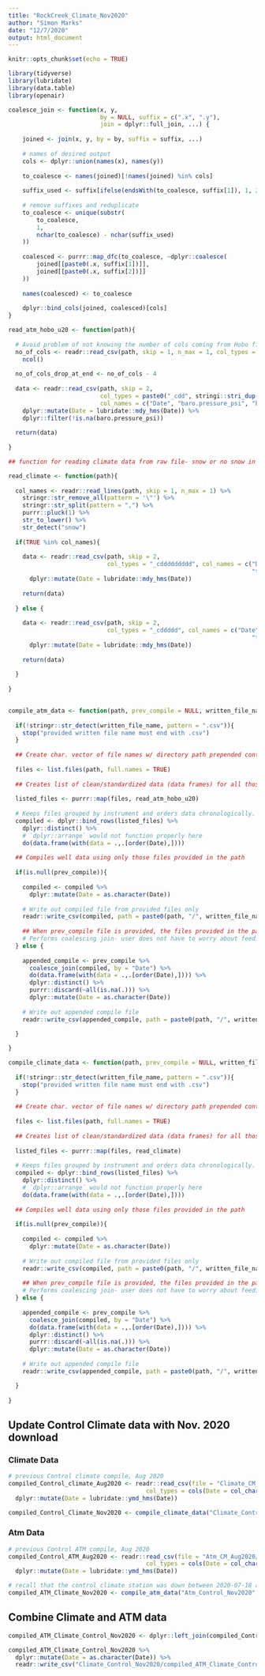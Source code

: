 ```yaml
---
title: "RockCreek_Climate_Nov2020"
author: "Simon Marks"
date: "12/7/2020"
output: html_document
---
```


```r
knitr::opts_chunk$set(echo = TRUE)
```


```r
library(tidyverse)
library(lubridate)
library(data.table)
library(openair)
```

```r

coalesce_join <- function(x, y, 
                          by = NULL, suffix = c(".x", ".y"), 
                          join = dplyr::full_join, ...) {
  
    joined <- join(x, y, by = by, suffix = suffix, ...)
    
    # names of desired output
    cols <- dplyr::union(names(x), names(y))
    
    to_coalesce <- names(joined)[!names(joined) %in% cols]
    
    suffix_used <- suffix[ifelse(endsWith(to_coalesce, suffix[1]), 1, 2)]
    
    # remove suffixes and reduplicate
    to_coalesce <- unique(substr(
        to_coalesce, 
        1, 
        nchar(to_coalesce) - nchar(suffix_used)
    ))
    
    coalesced <- purrr::map_dfc(to_coalesce, ~dplyr::coalesce(
        joined[[paste0(.x, suffix[1])]], 
        joined[[paste0(.x, suffix[2])]]
    ))
    
    names(coalesced) <- to_coalesce
    
    dplyr::bind_cols(joined, coalesced)[cols]
}

```

```r

read_atm_hobo_u20 <- function(path){
  
  # Avoid problem of not knowing the number of cols coming from Hobo file (i.e. avoid warning)
  no_of_cols <- readr::read_csv(path, skip = 1, n_max = 1, col_types = cols(.default = col_guess())) %>% 
    ncol()
  
  no_of_cols_drop_at_end <- no_of_cols - 4
  
  data <- readr::read_csv(path, skip = 2, 
                          col_types = paste0("_cdd", stringi::stri_dup("_", no_of_cols_drop_at_end)), 
                          col_names = c("Date", "baro.pressure_psi", "baro.temp_F")) %>% 
    dplyr::mutate(Date = lubridate::mdy_hms(Date)) %>% 
    dplyr::filter(!is.na(baro.pressure_psi))
  
  return(data)
  
}

```

```r

## function for reading climate data from raw file- snow or no snow in file (there were two file configurations in the raw data)

read_climate <- function(path){
  
  col_names <- readr::read_lines(path, skip = 1, n_max = 1) %>% 
    stringr::str_remove_all(pattern = '\"') %>% 
    stringr::str_split(pattern = ",") %>% 
    purrr::pluck(1) %>% 
    str_to_lower() %>% 
    str_detect("snow")
  
  if(TRUE %in% col_names){
    
    data <- readr::read_csv(path, skip = 2, 
                            col_types = "_cddddddddd", col_names = c("Date", "solar.rad_1", "solar.rad_2", "wind_speed", "gust_speed",
                                                                     "temp_F", "RH", "rain_in", "snowdepth_in", "current")) %>% 
      dplyr::mutate(Date = lubridate::mdy_hms(Date))
    
    return(data)
    
  } else {
    
    data <- readr::read_csv(path, skip = 2, 
                            col_types = "_cddddd", col_names = c("Date", "solar.rad_1", "wind_speed", "gust_speed", 
                                                                     "temp_F", "RH")) %>% 
      dplyr::mutate(Date = lubridate::mdy_hms(Date))
    
    return(data)
    
  }
  
}
  
```


```r

compile_atm_data <- function(path, prev_compile = NULL, written_file_name){
  
  if(!stringr::str_detect(written_file_name, pattern = ".csv")){
    stop("provided written file name must end with .csv")
  }
  
  ## Create char. vector of file names w/ directory path prepended contained in provided path
  
  files <- list.files(path, full.names = TRUE)
  
  ## Creates list of clean/standardized data (data frames) for all those provided in the path using `read_atm_hobo_u20` function
  
  listed_files <- purrr::map(files, read_atm_hobo_u20)
  
  # Keeps files grouped by instrument and orders data chronologically. Duplicate observations are removed.
  compiled <- dplyr::bind_rows(listed_files) %>% 
    dplyr::distinct() %>%
    # `dplyr::arrange` would not function properly here
    do(data.frame(with(data = .,.[order(Date),])))
  
  ## Compiles well data using only those files provided in the path
  
  if(is.null(prev_compile)){
    
    compiled <- compiled %>% 
      dplyr::mutate(Date = as.character(Date))
    
    # Write out compiled file from provided files only 
    readr::write_csv(compiled, path = paste0(path, "/", written_file_name))
    
    ## When prev_compile file is provided, the files provided in the path are appended to the previously compiled file
    # Performs coalescing join- user does not have to worry about feeding in data that has been previously compiled
  } else {
    
    appended_compile <- prev_compile %>%
      coalesce_join(compiled, by = "Date") %>% 
      do(data.frame(with(data = .,.[order(Date),]))) %>%
      dplyr::distinct() %>% 
      purrr::discard(~all(is.na(.))) %>% 
      dplyr::mutate(Date = as.character(Date))
    
    # Write out appended compile file
    readr::write_csv(appended_compile, path = paste0(path, "/", written_file_name))

  }
  
}

```


```r

compile_climate_data <- function(path, prev_compile = NULL, written_file_name){
  
  if(!stringr::str_detect(written_file_name, pattern = ".csv")){
    stop("provided written file name must end with .csv")
  }
  
  ## Create char. vector of file names w/ directory path prepended contained in provided path
  
  files <- list.files(path, full.names = TRUE)
  
  ## Creates list of clean/standardized data (data frames) for all those provided in the path using `read_climate` function
  
  listed_files <- purrr::map(files, read_climate)
  
  # Keeps files grouped by instrument and orders data chronologically. Duplicate observations are removed.
  compiled <- dplyr::bind_rows(listed_files) %>% 
    dplyr::distinct() %>%
    # `dplyr::arrange` would not function properly here
    do(data.frame(with(data = .,.[order(Date),])))
  
  ## Compiles well data using only those files provided in the path
  
  if(is.null(prev_compile)){
    
    compiled <- compiled %>% 
      dplyr::mutate(Date = as.character(Date))
    
    # Write out compiled file from provided files only 
    readr::write_csv(compiled, path = paste0(path, "/", written_file_name))
    
    ## When prev_compile file is provided, the files provided in the path are appended to the previously compiled file
    # Performs coalescing join- user does not have to worry about feeding in data that has been previously compiled
  } else {
    
    appended_compile <- prev_compile %>%
      coalesce_join(compiled, by = "Date") %>% 
      do(data.frame(with(data = .,.[order(Date),]))) %>%
      dplyr::distinct() %>% 
      purrr::discard(~all(is.na(.))) %>% 
      dplyr::mutate(Date = as.character(Date))
    
    # Write out appended compile file
    readr::write_csv(appended_compile, path = paste0(path, "/", written_file_name))

  }
  
}

```

## Update Control Climate data with Nov. 2020 download

### Climate Data

```r

# previous Control climate compile, Aug 2020
compiled_Control_climate_Aug2020 <- readr::read_csv(file = "Climate_CM_Aug2020/compiled_Climate_Control_Aug2020.csv", 
                                       col_types = cols(Date = col_character(), .default = col_double())) %>% 
  dplyr::mutate(Date = lubridate::ymd_hms(Date))

compiled_Control_Climate_Nov2020 <- compile_climate_data("Climate_Control_Nov2020", prev_compile = compiled_Control_climate_Aug2020, written_file_name = "compiled_Climate_Control_Nov2020.csv")


```

### Atm Data

```r

# previous Control ATM compile, Aug 2020
compiled_Control_ATM_Aug2020 <- readr::read_csv(file = "Atm_CM_Aug2020/compiled_ATM_Control_Aug2020.csv", 
                                       col_types = cols(Date = col_character(), .default = col_double())) %>% 
  dplyr::mutate(Date = lubridate::ymd_hms(Date))

# recall that the control climate station was down between 2020-07-18 and 2020-08-18, reflected in the combo climate and atm file (below code chunk)
compiled_ATM_Climate_Nov2020 <- compile_atm_data("Atm_Control_Nov2020", prev_compile = compiled_Control_ATM_Aug2020, written_file_name = "compiled_Atm_Control_Nov2020.csv")


```
## Combine Climate and ATM data

```r
compiled_ATM_Climate_Control_Nov2020 <- dplyr::left_join(compiled_Control_Climate_Nov2020, compiled_ATM_Climate_Nov2020, by = "Date") 

compiled_ATM_Climate_Control_Nov2020 %>% 
  dplyr::mutate(Date = as.character(Date)) %>% 
  readr::write_csv("Climate_Control_Nov2020/compiled_ATM_Climate_Control_Nov2020.csv")
```

